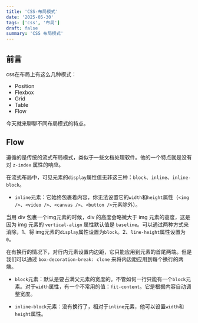 ```yaml
---
title: 'CSS-布局模式'
date: '2025-05-30'
tags: ['css', '布局']
draft: false
summary: 'CSS 布局模式'
---
```


## 前言
css在布局上有这么几种模式：

- Position
- Flexbox
- Grid
- Table
- Flow

今天就来聊聊不同布局模式的特点。

## Flow
遵循的是传统的流式布局模式，类似于一些文档处理软件。他的一个特点就是没有对 `z-index` 属性的响应。

在流式布局中，可见元素的`display`属性值无非这三种：`block`、`inline`、`inline-block`。

- `inline`元素：它始终包裹着内容，你无法设置它的`width`和`height`属性（`<img />`、`<video />`、`<canvas />`、`<button />`元素除外）。 

当用 div 包裹一个img元素的时候，div 的高度会略微大于 img 元素的高度，这是因为 img 元素的 `vertical-align` 属性默认值是 `baseline`。可以通过两种方式来消除，1、将
img元素的`display`属性设置为`block`。2、`line-height`属性设置为`0`。

在有换行的情况下，对行内元素设置内边距，它只能应用到元素的首尾两端。但是我们可以通过 `box-decoration-break: clone` 来将内边距应用到每个换行的两端。
 
- `block`元素：默认是要占满父元素的宽度的。不管如何一行只能有一个`block`元素。对于`width`属性，有一个不常用的值：`fit-content`。它是根据内容自动调整宽度。

- `inline-block`元素：没有换行了，相对于`inline`元素，他可以设置`width`和`height`属性。
